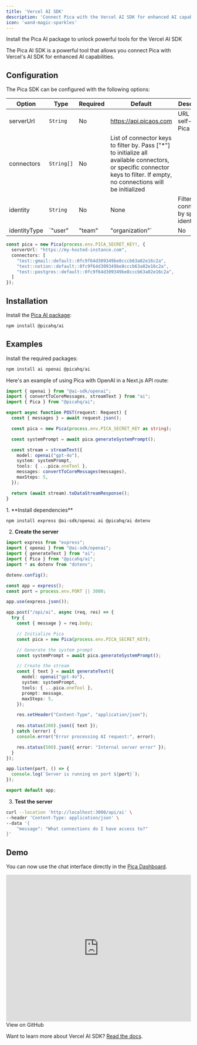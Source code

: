 ```yaml
---
title: 'Vercel AI SDK'
description: 'Connect Pica with the Vercel AI SDK for enhanced AI capabilities'
icon: 'wand-magic-sparkles'
---
```


<Card title="> @picahq/ai" icon="npm" href="https://npmjs.com/package/@picahq/ai" horizontal>
Install the Pica AI package to unlock powerful tools for the Vercel AI SDK
</Card>

The Pica AI SDK is a powerful tool that allows you connect Pica with Vercel's AI SDK for enhanced AI capabilities.

## Configuration

The Pica SDK can be configured with the following options:

| Option | Type | Required | Default | Description |
| --- | --- | --- | --- | --- |
| serverUrl | `String` | No | https://api.picaos.com | URL for self-hosted Pica server. |
| connectors | `String[]` | No | List of connector keys to filter by. Pass ["*"] to initialize all available connectors, or specific connector keys to filter. If empty, no connections will be initialized |
| identity | `String` | No | None | Filter connections by specific identifier. |
| identityType | `"user" | "team" | "organization"` | No | None | Filter connections by identity type. |

```typescript
const pica = new Pica(process.env.PICA_SECRET_KEY!, {
  serverUrl: "https://my-hosted-instance.com",
  connectors: [
    "test::gmail::default::0fc9f64d309349be8cccb63a02e16c2a",
    "test::notion::default::0fc9f64d309349be8cccb63a02e16c2a",
    "test::postgres::default::0fc9f64d309349be8cccb63a02e16c2a",
  ]
});
```

## Installation

Install the [Pica AI package](https://npmjs.com/package/@picahq/ai):

```bash
npm install @picahq/ai
```

## Examples

<Tabs>
  <Tab title="Next.js API Route">
Install the required packages:

```bash
npm install ai openai @picahq/ai
```

Here's an example of using Pica with OpenAI in a Next.js API route:

```typescript
import { openai } from "@ai-sdk/openai";
import { convertToCoreMessages, streamText } from "ai";
import { Pica } from "@picahq/ai";

export async function POST(request: Request) {
  const { messages } = await request.json();

  const pica = new Pica(process.env.PICA_SECRET_KEY as string);

  const systemPrompt = await pica.generateSystemPrompt();

  const stream = streamText({
    model: openai("gpt-4o"),
    system: systemPrompt,
    tools: { ...pica.oneTool },
    messages: convertToCoreMessages(messages),
    maxSteps: 5,
  });

  return (await stream).toDataStreamResponse();
}
```
  </Tab>
  <Tab title="Express Server">
1. **Install dependencies**

```bash
npm install express @ai-sdk/openai ai @picahq/ai dotenv
```

2. **Create the server**

```typescript
import express from "express";
import { openai } from "@ai-sdk/openai";
import { generateText } from "ai";
import { Pica } from "@picahq/ai";
import * as dotenv from "dotenv";

dotenv.config();

const app = express();
const port = process.env.PORT || 3000;

app.use(express.json());

app.post("/api/ai", async (req, res) => {
  try {
    const { message } = req.body;

    // Initialize Pica
    const pica = new Pica(process.env.PICA_SECRET_KEY);

    // Generate the system prompt
    const systemPrompt = await pica.generateSystemPrompt();

    // Create the stream
    const { text } = await generateText({
      model: openai("gpt-4o"),
      system: systemPrompt,
      tools: { ...pica.oneTool },
      prompt: message,
      maxSteps: 5,
    });

    res.setHeader("Content-Type", "application/json");
    
    res.status(200).json({ text });
  } catch (error) {
    console.error("Error processing AI request:", error);

    res.status(500).json({ error: "Internal server error" });
  }
});

app.listen(port, () => {
  console.log(`Server is running on port ${port}`);
});

export default app;
```

3. **Test the server**

```bash
curl --location 'http://localhost:3000/api/ai' \
--header 'Content-Type: application/json' \
--data '{
    "message": "What connections do I have access to?"
}'
```
  </Tab>
</Tabs>

## Demo

You can now use the chat interface directly in the [Pica Dashboard](https://app.picaos.com/chat).

<iframe
  width="100%"
  height="400"
  src="https://www.youtube.com/embed/0dVQw_gkMlc"
  title="Pica OneTool Demo with Vercel AI SDK"
  frameborder="0"
  allow="accelerometer; autoplay; clipboard-write; encrypted-media; gyroscope; picture-in-picture"
  controls
  allowFullScreen
></iframe>

<Card title="@picahq/onetool-demo" icon="github" href="https://github.com/picahq/onetool-demo" horizontal>
View on GitHub
</Card>

<Info>Want to learn more about Vercel AI SDK? [Read the docs](https://sdk.vercel.ai/docs/introduction).</Info>